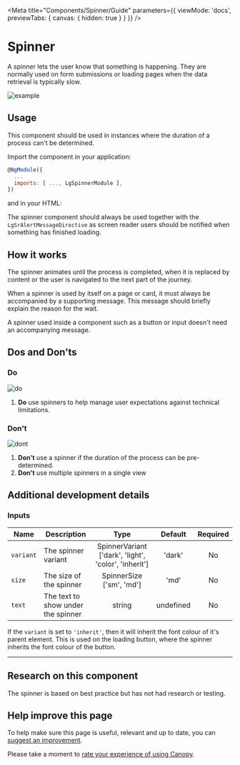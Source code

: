 
<Meta title="Components/Spinner/Guide" parameters={{ viewMode: 'docs', previewTabs: { canvas: { hidden: true } } }} />

# Spinner

<p class="standfirst">A spinner lets the user know that something is happening. They are normally used on form submissions or loading pages when the data retrieval is typically slow.</p>

![example](docs/spinner/example.png)

## Usage

This component should be used in instances where the duration of a process can't be determined.

Import the component in your application:

```js
@NgModule({
  ...
  imports: [ ..., LgSpinnerModule ],
})
```

and in your HTML:

<Source id="components-spinner-examples--standard-alert"></Source>

The spinner component should always be used together with the `LgSrAlertMessageDirective` as screen reader users should be notified when something has finished loading.

## How it works

The spinner animates until the process is completed, when it is replaced by content or the user is navigated to the next part of the journey.

When a spinner is used by itself on a page or card, it must always be accompanied by a supporting message. This message should briefly explain the reason for the wait.

A spinner used inside a component such as a button or input doesn't need an accompanying message.

## Dos and Don'ts

### Do

![do](docs/spinner/do.png)

1. **Do** use spinners to help manage user expectations against technical limitations.

### Don't

![dont](docs/spinner/dont.png)

1. **Don't** use a spinner if the duration of the process can be pre-determined.
2. **Don't** use multiple spinners in a single view

## Additional development details

### Inputs

| Name      | Description                        |                         Type                         |  Default  | Required |
| --------- | ---------------------------------- | :--------------------------------------------------: | :-------: | :------: |
| `variant` | The spinner variant                | SpinnerVariant ['dark', 'light', 'color', 'inherit'] |  'dark'   |    No    |
| `size`    | The size of the spinner            |               SpinnerSize ['sm', 'md']               |   'md'    |    No    |
| `text`    | The text to show under the spinner |                        string                        | undefined |    No    |

If the `variant` is set to `'inherit'`, then it will inherit the font colour of it's parent element. This is used on the loading button, where the spinner inherits the font colour of the button.

---

## Research on this component

The spinner is based on best practice but has not had research or testing.

## Help improve this page

To help make sure this page is useful, relevant and up to date, you can <a href="https://forms.office.com/r/6UMyXFeupH" target="_blank">suggest an improvement</a>.

Please take a moment to <a href="https://forms.office.com/r/ryiKP7ygUK" target="_blank">rate your experience of using Canopy</a>.
